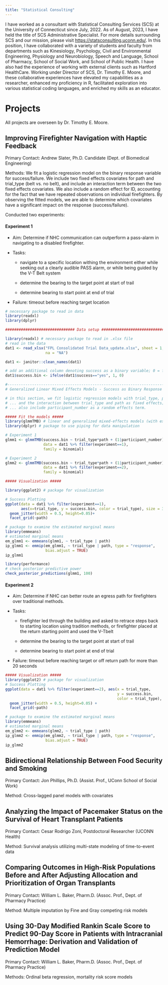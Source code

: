 ```yaml
---
title: "Statistical Consulting"
---
```


I have worked as a consultant with Statistical Consulting Services (SCS) at the University of Connecticut since July, 2022. As of August, 2023, I have held the title of SCS Administrative Specialist. For more details surrounding SCS and our mission, please visit <https://statsconsulting.uconn.edu/>. In this position, I have collaborated with a variety of students and faculty from departments such as Kinesiology, Psychology, Civil and Environmental Engineering, Physiology and Neurobiology, Speech and Language, School of Pharmacy, School of Social Work, and School of Public Health. I have also had the experience of working with external clients such as Hartford HealthCare. Working under Director of SCS, Dr. Timothy E. Moore, and these collaborative experiences have elevated my capabilities as a researcher, enhanced my proficiency in R, facilitated exploration into various statistical coding languages, and enriched my skills as an educator.

# Projects

All projects are overseen by Dr. Timothy E. Moore.

## Improving Firefighter Navigation with Haptic Feedback

Primary Contact: Andrew Slater, Ph.D. Candidate (Dept. of Biomedical Engineering)

Methods: We fit a logistic regression model on the binary response variable for success/failure. We include two fixed effects covariates for path and trial_type (belt vs. no belt), and include an interaction term between the two fixed effects covariates. We also include a random effect for ID, accounting for the fact that we have repeated observations on individual firefighters. By observing the fitted models, we are able to determine which covariates have a significant impact on the response (success/failure).

Conducted two experiments:

#### Experiment 1

-   Aim: Determine if NHC communication can outperform a pass-alarm in navigating to a disabled firefighter.

-   Tasks:

    -   navigate to a specific location withing the environment either while seeking out a clearly audible PASS alarm, or while being guided by the V-T Belt system

    -   determine the bearing to the target point at start of trail

    -   determine bearing to start point at end of trial

-   Failure: timeout before reaching target location

```r
# necessary package to read in data
library(readxl) 
library(dplyr)

############################### Data setup #####################################

library(readxl) # necessary package to read in .xlsx file
# read in the data
dat1 <- read_xlsx("FPL Consolidated Trial Data_update.xlsx", sheet = 1, 
                  na = "NA")

dat1 <- janitor::clean_names(dat1) 

# add an additional column denoting success as a binary variable; 0 = failure and 1 = success
dat1$success.bin <- ifelse(dat1$success=="yes", 1, 0)

#------------------------------------------------------------------------------#
# Generalized Linear Mixed Effects Models - Success as Binary Response Variable #

# in this section, we fit logistic regression models with trial_type, path, ...
# ... and the interaction between trial_type and path as fixed effects; we ...
# ... also include participant_number as a random effects term. 

##### Fit the models #####
library(glmmTMB) # linear and generalized mixed-effects models (with extensions) 
library(dplyr) # package to use piping for data manipulation

# Experiment 1
glmm1 <- glmmTMB(success.bin ~ trial_type*path + (1|participant_number),
                 data = dat1 %>% filter(experiment==1), 
                 family = binomial)

# Experiment 2
glmm2 <- glmmTMB(success.bin ~ trial_type*path + (1|participant_number),
                 data = dat1 %>% filter(experiment==2), 
                 family = binomial)

```

```r
##### Visualization #####

library(ggplot2) # package for visualization

# Success Plotting
ggplot(data = dat1 %>% filter(experiment==1), 
       aes(x=trial_type, y = success.bin, color = trial_type), size = 3)+
  geom_jitter(width = 0.5, height=0.05)+
  facet_grid(~path)

```

```r
# package to examine the estimated marginal means
library(emmeans)
# estimated marginal means
em_glmm1 <- emmeans(glmm1, ~ trial_type | path)
ip_glmm1 <- emmip(em_glmm1, ~ trial_type | path, type = "response", 
                  bias.adjust = TRUE)
ip_glmm1
```

```r
library(performance)
# check posterior predictive power
check_posterior_predictions(glmm1, 100)
```

#### Experiment 2

-   Aim: Determine if NHC can better route an egress path for firefighters over traditional methods.

-   Tasks:

    -   firefighter led through the building and asked to retrace steps back to starting location using tradition methods, or firefighter placed at the return starting point and used the V-Tbelt

    -   determine the bearing to the target point at start of trail

    -   determine bearing to start point at end of trial

-   Failure: timeout before reaching target or off return path for more than 20 seconds

```r
##### Visualization #####
library(ggplot2) # package for visualization
# Success Plotting
ggplot(data = dat1 %>% filter(experiment==2), aes(x = trial_type, 
                                                  y = success.bin, 
                                                  color = trial_type), size = 3) +
  geom_jitter(width = 0.5, height=0.05) +
  facet_grid(~path)
```

```r
# package to examine the estimated marginal means
library(emmeans)
# estimated marginal means
em_glmm2 <- emmeans(glmm2, ~ trial_type | path)
ip_glmm2 <- emmip(em_glmm2, ~ trial_type | path, type = "response", 
                  bias.adjust = TRUE)
ip_glmm2
```

## Bidirectional Relationship Between Food Security and Smoking

Primary Contact: Jon Phillips, Ph.D. (Assist. Prof., UConn School of Social Work)

Method: Cross-lagged panel models with covariates

## Analyzing the Impact of Pacemaker Status on the Survival of Heart Transplant Patients

Primary Contact: Cesar Rodrigo Zoni, Postdoctoral Researcher (UCONN Health)

Method: Survival analysis utilizing multi-state modeling of time-to-event data

## Comparing Outcomes in High-Risk Populations Before and After Adjusting Allocation and Prioritization of Organ Transplants

Primary Contact: William L. Baker, Pharm.D. (Assoc. Prof., Dept. of Pharmacy Practice)

Method: Multiple imputation by Fine and Gray competing risk models

## Using 30-Day Modified Rankin Scale Score to Predict 90-Day Score in Patients with Intracranial Hemorrhage: Derivation and Validation of Prediction Model

Primary Contact: William L. Baker, Pharm.D. (Assoc. Prof., Dept. of Pharmacy Practice)

Methods: Ordinal beta regression, mortality risk score models
